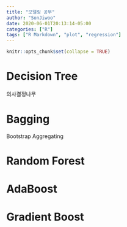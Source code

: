 ```yaml
---
title: "모델링 공부"
author: "SonJiwoo"
date: 2020-06-01T20:13:14-05:00
categories: ["R"]
tags: ["R Markdown", "plot", "regression"]
---
```


```r
knitr::opts_chunk$set(collapse = TRUE)
```

# Decision Tree
의사결정나무

# Bagging
Bootstrap Aggregating

# Random Forest

# AdaBoost

# Gradient Boost